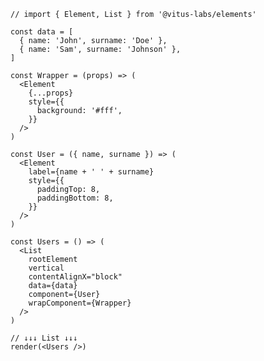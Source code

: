 ```tsx
// import { Element, List } from '@vitus-labs/elements'

const data = [
  { name: 'John', surname: 'Doe' },
  { name: 'Sam', surname: 'Johnson' },
]

const Wrapper = (props) => (
  <Element
    {...props}
    style={{
      background: '#fff',
    }}
  />
)

const User = ({ name, surname }) => (
  <Element
    label={name + ' ' + surname}
    style={{
      paddingTop: 8,
      paddingBottom: 8,
    }}
  />
)

const Users = () => (
  <List
    rootElement
    vertical
    contentAlignX="block"
    data={data}
    component={User}
    wrapComponent={Wrapper}
  />
)

// ↓↓↓ List ↓↓↓
render(<Users />)
```
